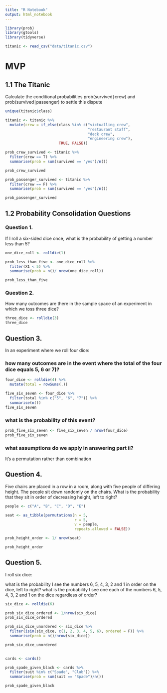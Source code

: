 ```yaml
---
title: "R Notebook"
output: html_notebook
---
```


```r
library(prob)
library(gtools)
library(tidyverse)

titanic <- read_csv("data/titanic.csv")
```

# MVP

## 1.1 The Titanic

Calculate the conditional probabilities prob(survived∣crew) and prob(survived∣passenger) to settle this dispute
```r
unique(titanic$class)

titanic <- titanic %>%
  mutate(crew = if_else(class %in% c("victualling crew",
                                     "restaurant staff",
                                     "deck crew",
                                     "engineering crew"),
                        TRUE, FALSE))
```

```r
prob_crew_survived <- titanic %>%
  filter(crew == T) %>%
  summarise(prob = sum(survived == "yes")/n())

prob_crew_survived
```

```r
prob_passenger_survived <- titanic %>%
  filter(crew == F) %>%
  summarise(prob = sum(survived == "yes")/n())

prob_passenger_survived
```

## 1.2 Probability Consolidation Questions

### Question 1.
If I roll a six-sided dice once, what is the probability of getting a number less than 5?

```r
one_dice_roll <- rolldie(1)

prob_less_than_five <- one_dice_roll %>%
  filter(X1 < 5) %>%
  summarise(prob = n()/ nrow(one_dice_roll))

prob_less_than_five
```
### Question 2.
How many outcomes are there in the sample space of an experiment in which we toss three dice?


```r
three_dice <- rolldie(3)
three_dice
```

## Question 3.
In an experiment where we roll four dice:

### how many outcomes are in the event where the total of the four dice equals 5, 6 or 7)?

```r
four_dice <- rolldie(4) %>%
  mutate(total = rowSums(.))

five_six_seven <- four_dice %>%
  filter(total %in% c("5", "6", "7")) %>%
  summarise(n())
five_six_seven
```
### what is the probability of this event?

```r
prob_five_six_seven <- five_six_seven / nrow(four_dice)
prob_five_six_seven
```
### what assumptions do we apply in answering part ii?

It's a permutation rather than combination

## Question 4.
Five chairs are placed in a row in a room, along with five people of differing height. The people sit down randomly on the chairs. What is the probability that they sit in order of decreasing height, left to right?

```r
people <- c("A", "B", "C", "D", "E")

seat <- as_tibble(permutations(n = 5,
                               r = 5, 
                               v = people,
                               repeats.allowed = FALSE))

prob_height_order <- 1/ nrow(seat)

prob_height_order
```

## Question 5.
I roll six dice:

what is the probability I see the numbers 6, 5, 4, 3, 2 and 1 in order on the dice, left to right?
what is the probability I see one each of the numbers 6, 5, 4, 3, 2 and 1 on the dice regardless of order?

```r
six_dice <- rolldie(6)

prob_six_dice_ordered <- 1/nrow(six_dice)
prob_six_dice_ordered
```

```r
prob_six_dice_unordered <- six_dice %>%
  filter(isin(six_dice, c(1, 2, 3, 4, 5, 6), ordered = F)) %>%
  summarise(prob = n()/nrow(six_dice))

prob_six_dice_unordered
  
```



```r
cards <- cards()

prob_spade_given_black <- cards %>%
  filter(suit %in% c("Spade", "Club")) %>%
  summarise(prob = sum(suit == "Spade")/n())

prob_spade_given_black
```

